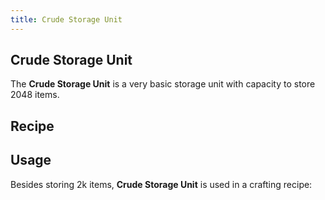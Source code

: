```yaml
---
title: Crude Storage Unit
---
```


<ItemImage file="crude_storage_unit" alt="Crude Storage Unit" size="200" />

## Crude Storage Unit

The **Crude Storage Unit** is a very basic storage unit with capacity to store 2048 items.

## Recipe

<CraftingTable recipe="input minecraft:oak_planks minecraft:oak_planks minecraft:oak_planks input minecraft:oak_planks minecraft:barrel minecraft:oak_planks input minecraft:oak_planks minecraft:paper minecraft:oak_planks output techreborn:crude_storage_unit"/>

## Usage

Besides storing 2k items, **Crude Storage Unit** is used in a crafting recipe:

<CraftingTable recipe="input techreborn:refined_iron_plate techreborn:refined_iron_plate techreborn:refined_iron_plate input techreborn:crude_storage_unit techreborn:basic_machine_frame techreborn:crude_storage_unit input techreborn:electronic_circuit techreborn:basic_display techreborn:electronic_circuit output techreborn:basic_storage_unit"/>